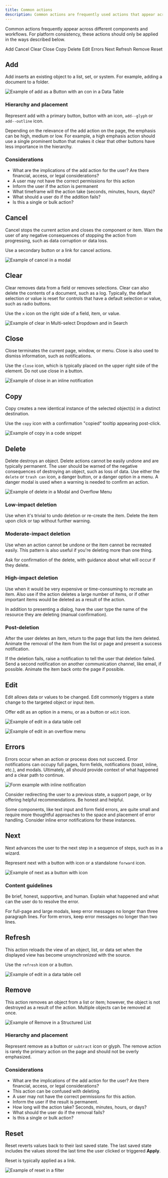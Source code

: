 ```yaml
---
title: Common actions
description: Common actions are frequently used actions that appear across different components and workflows.
---
```


<PageDescription>

Common actions frequently appear across different components and workflows. For platform consistency, these actions should only be applied in the ways described below.

</PageDescription>

<AnchorLinks>

<AnchorLink>Add</AnchorLink>
<AnchorLink>Cancel</AnchorLink>
<AnchorLink>Clear</AnchorLink>
<AnchorLink>Close</AnchorLink>
<AnchorLink>Copy</AnchorLink>
<AnchorLink>Delete</AnchorLink>
<AnchorLink>Edit</AnchorLink>
<AnchorLink>Errors</AnchorLink>
<AnchorLink>Next</AnchorLink>
<AnchorLink>Refresh</AnchorLink>
<AnchorLink>Remove</AnchorLink>
<AnchorLink>Reset</AnchorLink>

</AnchorLinks>

## Add

Add inserts an existing object to a list, set, or system. For example, adding a document to a folder.

<Row>
<Column colLg={8}>

![Example of add as a Button with an con in a Data Table](images/common-action-7.png)

</Column>
</Row>

### Hierarchy and placement

Represent add with a primary button, button with an icon, `add--glyph` or `add--outline` icon.

Depending on the relevance of the add action on the page, the emphasis can be high, medium or low. For example, a high emphasis action should use a single prominent button that makes it clear that other buttons have less importance in the hierarchy.

### Considerations

- What are the implications of the add action for the user? Are there financial, access, or legal considerations?
- A user may not have the correct permissions for this action
- Inform the user if the action is permanent
- What timeframe will the action take (seconds, minutes, hours, days)?
- What should a user do if the addition fails?
- Is this a single or bulk action?

## Cancel

Cancel stops the current action and closes the component or item. Warn the user of any negative consequences of stopping the action from progressing, such as data corruption or data loss.

Use a secondary button or a link for cancel actions.

<Row>
<Column colLg={8}>

![Example of cancel in a modal](images/common-action-1.png)

</Column>
</Row>

## Clear

Clear removes data from a field or removes selections. Clear can also delete the contents of a document, such as a log. Typically, the default selection or value is reset for controls that have a default selection or value, such as radio buttons.

Use the `x` icon on the right side of a field, item, or value.

<Row>
<Column colLg={8}>

![Example of clear in Multi-select Dropdown and in Search](images/common-action-2.png)

</Column>
</Row>

## Close

Close terminates the current page, window, or menu. Close is also used to dismiss information, such as notifications.

Use the `close` icon, which is typically placed on the upper right side of the element. Do not use close in a button.

<Row>
<Column colLg={8}>

![Example of close in an inline notification](images/common-action-3.png)

</Column>
</Row>

## Copy

Copy creates a new identical instance of the selected object(s) in a distinct destination.

Use the `copy` icon with a confirmation "copied" tooltip appearing post-click.

<Row>
<Column colLg={8}>

![Example of copy in a code snippet](images/common-action-8.png)

</Column>
</Row>

## Delete

Delete destroys an object. Delete actions cannot be easily undone and are typically permanent. The user should be warned of the negative consequences of destroying an object, such as loss of data. Use either the `delete` or `trash can` icon, a danger button, or a danger option in a menu. A danger modal is used when a warning is needed to confirm an action.

<Row>
<Column colLg={8}>

![Example of delete in a Modal and Overflow Menu](images/common-action-4.png)

</Column>
</Row>

### Low-impact deletion

Use when it's trivial to undo deletion or re-create the item. Delete the item upon click or tap without further warning.

### Moderate-impact deletion

Use when an action cannot be undone or the item cannot be recreated easily. This pattern is also useful if you're deleting more than one thing.

Ask for confirmation of the delete, with guidance about what will occur if they delete.

### High-impact deletion

Use when it would be very expensive or time-consuming to recreate an item. Also use if the action deletes a large number of items, or if other important items would be deleted as a result of the action.

In addition to presenting a dialog, have the user type the name of the resource they are deleting (manual confirmation).

### Post-deletion

After the user deletes an item, return to the page that lists the item deleted. Animate the removal of the item from the list or page and present a success notification.

If the deletion fails, raise a notification to tell the user that deletion failed. Send a second notification on another communication channel, like email, if possible. Animate the item back onto the page if possible.

## Edit

Edit allows data or values to be changed. Edit commonly triggers a state change to the targeted object or input item.

Offer edit as an option in a menu, or as a button or `edit` icon.

<Row>
<Column colLg={8}>

![Example of edit in a data table cell](images/common-action-9.png)

</Column>
</Row>

<Row>
<Column colLg={8}>

![Example of edit in an overflow menu](images/common-action-10.png)

</Column>
</Row>

## Errors

Errors occur when an action or process does not succeed. Error notifications can occupy full pages, form fields, notifications (toast, inline, etc.), and modals. Ultimately, all should provide context of what happened and a clear path to continue.

<Row>
<Column colLg={8}>

![Form example with inline notification](images/notification-usage-3.png)

</Column>
</Row>

Consider redirecting the user to a previous state, a support page, or by offering helpful recommendations. Be honest and helpful.

Some components, like text input and form field errors, are quite small and require more thoughtful approaches to the space and placement of error handling. Consider inline error notifications for these instances.

## Next

Next advances the user to the next step in a sequence of steps, such as in a wizard.

Represent next with a button with icon or a standalone `forward` icon.

<Row>
<Column colLg={8}>

![Example of next as a button with icon](images/common-action-11.png)

</Column>
</Row>

### Content guidelines

Be brief, honest, supportive, and human. Explain what happened and what can the user do to resolve the error.

For full-page and large modals, keep error messages no longer than three paragraph lines. For form errors, keep error messages no longer than two lines.

## Refresh

This action reloads the view of an object, list, or data set when the displayed view has become unsynchronized with the source.

Use the `refresh` icon or a button.

<Row>
<Column colLg={8}>

![Example of edit in a data table cell](images/common-action-12.png)

</Column>
</Row>

## Remove

This action removes an object from a list or item; however, the object is not destroyed as a result of the action. Multiple objects can be removed at once.

<Row>
<Column colLg={8}>

![Example of Remove in a Structured List](images/common-action-5.png)

</Column>
</Row>

### Hierarchy and placement

Represent remove as a button or `subtract` icon or glyph. The remove action is rarely the primary action on the page and should not be overly emphasized.

### Considerations

- What are the implications of the add action for the user? Are there financial, access, or legal considerations?
- This action can be confused with deleting.
- A user may not have the correct permissions for this action.
- Inform the user if the result is permanent.
- How long will the action take? Seconds, minutes, hours, or days?
- What should the user do if the removal fails?
- Is this a single or bulk action?

## Reset

Reset reverts values back to their last saved state. The last saved state includes the values stored the last time the user clicked or triggered **Apply**.

<Row>
<Column colLg={8}>

Reset is typically applied as a link.

![Example of reset in a filter](images/common-action-6.png)

</Column>
</Row>

